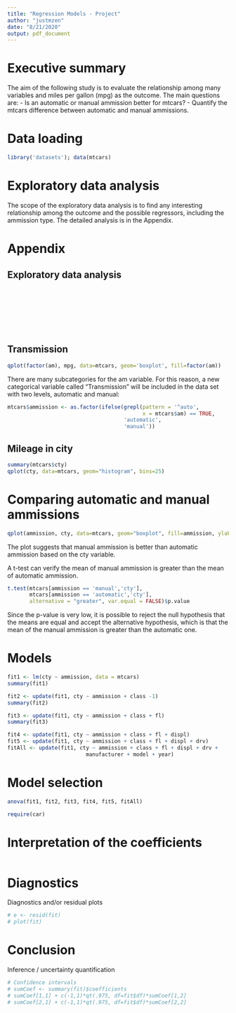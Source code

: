 ```yaml
---
title: "Regression Models - Project"
author: "justmzen"
date: "8/21/2020"
output: pdf_document
---
```


# Executive summary

The aim of the following study is to evaluate the relationship among many variables and miles per gallon (mpg) as the outcome. The main questions are:
- Is an automatic or manual ammission better for mtcars?
- Quantify the mtcars difference between automatic and manual ammissions.

# Data loading

```r
library('datasets'); data(mtcars)
```

# Exploratory data analysis

The scope of the exploratory data analysis is to find any interesting relationship among the outcome and the possible regressors, including the ammission type. The detailed analysis is in the Appendix.

# Appendix

## Exploratory data analysis

```r

```

```r

```

```r

```

```r

```

```r

```

```r

```

```r

```

```r

```










## Transmission

```r
qplot(factor(am), mpg, data=mtcars, geom='boxplot', fill=factor(am))
```

There are many subcategories for the am variable. For this reason, a new categorical variable called "Transmission" will be included in the data set with two levels, automatic and manual:

```r
mtcars$ammission <- as.factor(ifelse(grepl(pattern = '^auto',
                                           x = mtcars$am) == TRUE,
                                     'automatic',
                                     'manual'))
```

## Mileage in city

```r
summary(mtcars$cty)
qplot(cty, data=mtcars, geom="histogram", bins=25)
```

# Comparing automatic and manual ammissions

```r
qplot(ammission, cty, data=mtcars, geom="boxplot", fill=ammission, ylab = 'City miles per gallon')
```

The plot suggests that manual ammission is better than automatic ammission based on the cty variable.

A t-test can verify the mean of manual ammission is greater than the mean of automatic ammission.

```r
t.test(mtcars[ammission == 'manual','cty'],
       mtcars[ammission == 'automatic','cty'],
       alternative = "greater", var.equal = FALSE)$p.value
```

Since the p-value is very low, it is possible to reject the null hypothesis that the means are equal and accept the alternative hypothesis, which is that the mean of the manual ammission is greater than the automatic one.

# Models

```r
fit1 <- lm(cty ~ ammission, data = mtcars)
summary(fit1)

fit2 <- update(fit1, cty ~ ammission + class -1)
summary(fit2)

fit3 <- update(fit1, cty ~ ammission + class + fl)
summary(fit3)

fit4 <- update(fit1, cty ~ ammission + class + fl + displ)
fit5 <- update(fit1, cty ~ ammission + class + fl + displ + drv)
fitAll <- update(fit1, cty ~ ammission + class + fl + displ + drv +
                         manufacturer + model + year)
```

# Model selection

```r
anova(fit1, fit2, fit3, fit4, fit5, fitAll)

require(car)

```

# Interpretation of the coefficients

```r

```

# Diagnostics
Diagnostics and/or residual plots

```r
# e <- resid(fit)
# plot(fit)
```

# Conclusion
Inference / uncertainty quantification

```r
# Confidence intervals
# sumCoef <- summary(fit)$coefficients
# sumCoef[1,1] + c(-1,1)*qt(.975, df=fit$df)*sumCoef[1,2]
# sumCoef[2,1] + c(-1,1)*qt(.975, df=fit$df)*sumCoef[2,2]
```
